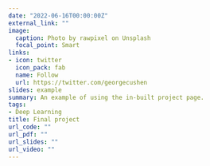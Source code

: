 ```yaml
---
date: "2022-06-16T00:00:00Z"
external_link: ""
image:
  caption: Photo by rawpixel on Unsplash
  focal_point: Smart
links:
- icon: twitter
  icon_pack: fab
  name: Follow
  url: https://twitter.com/georgecushen
slides: example
summary: An example of using the in-built project page.
tags:
- Deep Learning
title: Final project
url_code: ""
url_pdf: ""
url_slides: ""
url_video: ""
---
```



